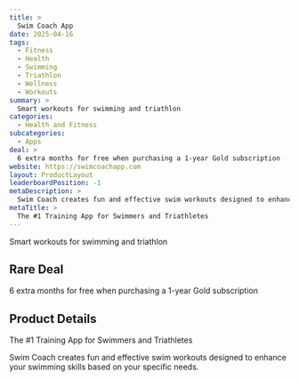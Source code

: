 ```yaml
---
title: >
  Swim Coach App
date: 2025-04-16
tags:
  - Fitness
  - Health
  - Swimming
  - Triathlon
  - Wellness
  - Workouts
summary: >
  Smart workouts for swimming and triathlon
categories:
  - Health and Fitness
subcategories:
  - Apps
deal: >
  6 extra months for free when purchasing a 1-year Gold subscription
website: https://swimcoachapp.com
layout: ProductLayout
leaderboardPosition: -1
metaDescription: >
  Swim Coach creates fun and effective swim workouts designed to enhance your swimming skills based on your specific needs.
metaTitle: >
  The #1 Training App for Swimmers and Triathletes
---
```

Smart workouts for swimming and triathlon

## Rare Deal

6 extra months for free when purchasing a 1-year Gold subscription

## Product Details

The #1 Training App for Swimmers and Triathletes

Swim Coach creates fun and effective swim workouts designed to enhance your swimming skills based on your specific needs.
